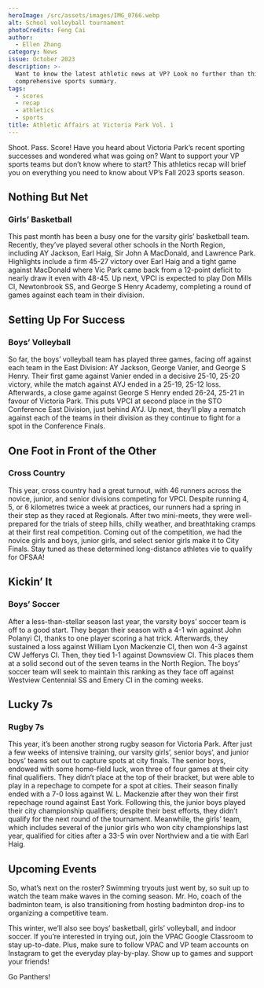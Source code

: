 ```yaml
---
heroImage: /src/assets/images/IMG_0766.webp
alt: School volleyball tournament
photoCredits: Feng Cai
author:
  - Ellen Zhang
category: News
issue: October 2023
description: >-
  Want to know the latest athletic news at VP? Look no further than this
  comprehensive sports summary.
tags:
  - scores
  - recap
  - athletics
  - sports
title: Athletic Affairs at Victoria Park Vol. 1
---
```


Shoot. Pass. Score! Have you heard about Victoria Park’s recent sporting successes and wondered what was going on? Want to support your VP sports teams but don’t know where to start? This athletics recap will brief you on everything you need to know about VP’s Fall 2023 sports season.

## Nothing But Net

### Girls’ Basketball

This past month has been a busy one for the varsity girls’ basketball team. Recently, they’ve played several other schools in the North Region, including AY Jackson, Earl Haig, Sir John A MacDonald, and Lawrence Park. Highlights include a firm 45-27 victory over Earl Haig and a tight game against MacDonald where Vic Park came back from a 12-point deficit to nearly draw it even with 48-45. Up next, VPCI is expected to play Don Mills CI, Newtonbrook SS, and George S Henry Academy, completing a round of games against each team in their division.

## Setting Up For Success

### Boys’ Volleyball

So far, the boys’ volleyball team has played three games, facing off against each team in the East Division: AY Jackson, George Vanier, and George S Henry. Their first game against Vanier ended in a decisive 25-10, 25-20 victory, while the match against AYJ ended in a 25-19, 25-12 loss. Afterwards, a close game against George S Henry ended 26-24, 25-21 in favour of Victoria Park. This puts VPCI at second place in the STO Conference East Division, just behind AYJ. Up next, they’ll play a rematch against each of the teams in their division as they continue to fight for a spot in the Conference Finals.

## One Foot in Front of the Other

### Cross Country 

This year, cross country had a great turnout, with 46 runners across the novice, junior, and senior divisions competing for VPCI. Despite running 4, 5, or 6 kilometres twice a week at practices, our runners had a spring in their step as they raced at Regionals. After two mini-meets, they were well-prepared for the trials of steep hills, chilly weather, and breathtaking cramps at their first real competition. Coming out of the competition, we had the novice girls and boys, junior girls, and select senior girls make it to City Finals. Stay tuned as these determined long-distance athletes vie to qualify for OFSAA!

## Kickin’ It

### Boys’ Soccer

After a less-than-stellar season last year, the varsity boys’ soccer team is off to a good start. They began their season with a 4-1 win against John Polanyi CI, thanks to one player scoring a hat trick. Afterwards, they sustained a loss against William Lyon Mackenzie CI, then won 4-3 against CW Jefferys CI. Then, they tied 1-1 against Downsview CI. This places them at a solid second out of the seven teams in the North Region. The boys’ soccer team will seek to maintain this ranking as they face off against Westview Centennial SS and Emery CI in the coming weeks.

## Lucky 7s

### Rugby 7s

This year, it’s been another strong rugby season for Victoria Park. After just a few weeks of intensive training, our varsity girls’, senior boys’, and junior boys’ teams set out to capture spots at city finals. The senior boys, endowed with some home-field luck, won three of four games at their city final qualifiers. They didn’t place at the top of their bracket, but were able to play in a repechage to compete for a spot at cities. Their season finally ended with a 7-0 loss against W. L. Mackenzie after they won their first repechage round against East York. Following this, the junior boys played their city championship qualifiers; despite their best efforts, they didn’t qualify for the next round of the tournament. Meanwhile, the girls’ team, which includes several of the junior girls who won city championships last year, qualified for cities after a 33-5 win over Northview and a tie with Earl Haig.

## Upcoming Events

So, what’s next on the roster? Swimming tryouts just went by, so suit up to watch the team make waves in the coming season. Mr. Ho, coach of the badminton team, is also transitioning from hosting badminton drop-ins to organizing a competitive team.

This winter, we’ll also see boys’ basketball, girls’ volleyball, and indoor soccer. If you’re interested in trying out, join the VPAC Google Classroom to stay up-to-date. Plus, make sure to follow VPAC and VP team accounts on Instagram to get the everyday play-by-play. Show up to games and support your friends!

Go Panthers!
